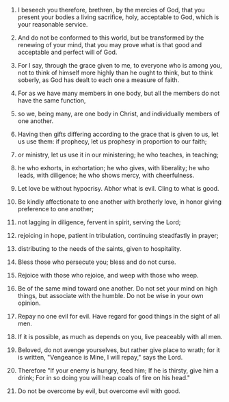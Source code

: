 
1. I beseech you therefore, brethren, by the mercies of God, that you present your bodies a living sacrifice, holy, acceptable to God, which is your reasonable service.

2. And do not be conformed to this world, but be transformed by the renewing of your mind, that you may prove what is that good and acceptable and perfect will of God.

3. For I say, through the grace given to me, to everyone who is among you, not to think of himself more highly than he ought to think, but to think soberly, as God has dealt to each one a measure of faith.

4. For as we have many members in one body, but all the members do not have the same function,

5. so we, being many, are one body in Christ, and individually members of one another.

6. Having then gifts differing according to the grace that is given to us, let us use them: if prophecy, let us prophesy in proportion to our faith;

7. or ministry, let us use it in our ministering; he who teaches, in teaching;

8. he who exhorts, in exhortation; he who gives, with liberality; he who leads, with diligence; he who shows mercy, with cheerfulness.

9. Let love be without hypocrisy. Abhor what is evil. Cling to what is good.

10. Be kindly affectionate to one another with brotherly love, in honor giving preference to one another;

11. not lagging in diligence, fervent in spirit, serving the Lord;

12. rejoicing in hope, patient in tribulation, continuing steadfastly in prayer;

13. distributing to the needs of the saints, given to hospitality.

14. Bless those who persecute you; bless and do not curse.

15. Rejoice with those who rejoice, and weep with those who weep.

16. Be of the same mind toward one another. Do not set your mind on high things, but associate with the humble. Do not be wise in your own opinion.

17. Repay no one evil for evil. Have regard for good things in the sight of all men.

18. If it is possible, as much as depends on you, live peaceably with all men.

19. Beloved, do not avenge yourselves, but rather give place to wrath; for it is written, "Vengeance is Mine, I will repay," says the Lord.

20. Therefore "If your enemy is hungry, feed him; If he is thirsty, give him a drink; For in so doing you will heap coals of fire on his head."

21. Do not be overcome by evil, but overcome evil with good.


